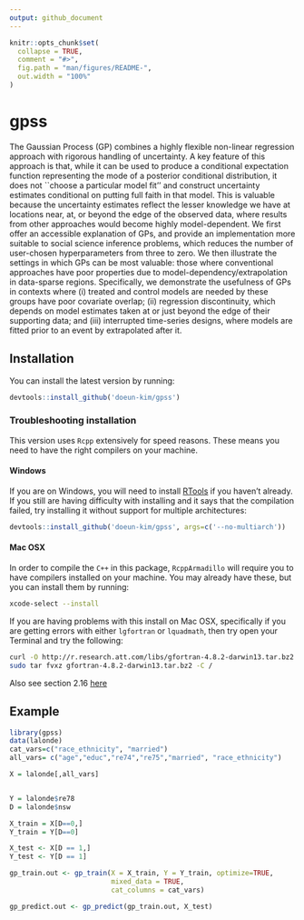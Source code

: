 ```yaml
---
output: github_document
---
```


<!-- README.md is generated from README.Rmd. Please edit that file -->

```r
knitr::opts_chunk$set(
  collapse = TRUE,
  comment = "#>",
  fig.path = "man/figures/README-",
  out.width = "100%"
)
```

# gpss

<!-- badges: start -->
<!-- badges: end -->

The Gaussian Process (GP) combines a highly flexible non-linear regression approach with rigorous handling of uncertainty. A key feature of this approach is that, while it can be used to produce a conditional expectation function representing the mode of a posterior conditional distribution, it does not ``choose a particular model fit'' and construct uncertainty estimates conditional on putting full faith in that model. This is valuable because the uncertainty estimates reflect the lesser knowledge we have at locations near, at, or beyond the edge of the observed data, where results from other approaches would become highly model-dependent. We first offer an accessible explanation of GPs, and provide an implementation more suitable to social science inference problems, which reduces the number of user-chosen hyperparameters from three to zero. We then illustrate the settings in which GPs can be most valuable: those where conventional approaches have poor properties due to model-dependency/extrapolation in data-sparse regions. Specifically, we demonstrate the usefulness of GPs in contexts where (i) treated and control models are needed by these groups have poor covariate overlap; (ii) regression discontinuity, which depends on model estimates taken at or just beyond the edge of their supporting data; and (iii) interrupted time-series designs, where models are fitted prior to an event by extrapolated after it. 

## Installation

You can install the latest version by running:
```R
devtools::install_github('doeun-kim/gpss')
```

### Troubleshooting installation

This version uses `Rcpp` extensively for speed reasons. These means you need to have the right compilers on your machine.

#### Windows
If you are on Windows, you will need to install [RTools](https://cran.r-project.org/bin/windows/Rtools/) if you haven't already. If you still are having difficulty with installing and it says that the compilation failed, try installing it without support for multiple architectures:
```R
devtools::install_github('doeun-kim/gpss', args=c('--no-multiarch'))
```

#### Mac OSX

In order to compile the `C++` in this package, `RcppArmadillo` will require you to have compilers installed on your machine. You may already have these, but you can install them by running:

```bash
xcode-select --install
```

If you are having problems with this install on Mac OSX, specifically if you are getting errors with either `lgfortran` or `lquadmath`, then try open your Terminal and try the following:

```bash
curl -O http://r.research.att.com/libs/gfortran-4.8.2-darwin13.tar.bz2
sudo tar fvxz gfortran-4.8.2-darwin13.tar.bz2 -C /
```

Also see section 2.16 [here](http://dirk.eddelbuettel.com/code/rcpp/Rcpp-FAQ.pdf)

## Example

```r
library(gpss)
data(lalonde)
cat_vars=c("race_ethnicity", "married")
all_vars= c("age","educ","re74","re75","married", "race_ethnicity")

X = lalonde[,all_vars]


Y = lalonde$re78
D = lalonde$nsw

X_train = X[D==0,]
Y_train = Y[D==0]

X_test <- X[D == 1,]
Y_test <- Y[D == 1]

gp_train.out <- gp_train(X = X_train, Y = Y_train, optimize=TRUE,
                         mixed_data = TRUE, 
                         cat_columns = cat_vars)

gp_predict.out <- gp_predict(gp_train.out, X_test)
```
